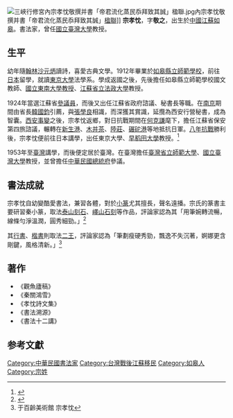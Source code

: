[[File:三峽行修宮內宗孝忱敬撰并書「帝君流化蒸民忝拜致其誠」楹聯.jpg|thumb]]內宗孝忱敬撰并書「帝君流化蒸民忝拜致其誠」[[楹聯|楹聯]]]]
'''宗孝忱'''{{BD|1891年||1979年||}}，字'''敬之'''，出生於[[中國|中國]][[江蘇|江蘇]][[如皋|如皋]]。書法家，曾任[[國立臺灣大學|國立臺灣大學]]教授。

==生平==
幼年隨[[翰林|翰林]][[沙元炳|沙元炳]]讀詩，喜愛古典文學。1912年畢業於[[江蘇省如皋中學|如皋縣立師範學校]]，前往[[日本|日本]]留學，就讀[[東京大學|東京大學]]法學系。學成返國之後，先後擔任如皋縣立師範學校國文教師、[[國立東南大學|國立東南大學]][[教授|教授]]、[[江蘇省立法政大學|江蘇省立法政大學]]教授。

1924年當選江蘇省[[參議員|參議員]]，而後又出任江蘇省政府諮議、秘書長等職。在[[南京|南京]]期間由省長[[韓國鈞|韓國鈞]]引薦，與[[張學良|張學良]]相識，而深獲其賞識，延攬為西安行營秘書，成為智囊。[[西安事變|西安事變]]之後，宗孝忱返鄉，對日抗戰期間在[[何克謙|何克謙]]麾下，擔任江蘇省保安第四旅諮議，輾轉在[[新生港|新生港]]、[[木并茶|木并茶]]、[[陸莊|陸莊]]、[[碾砣港|碾砣港]]等地抵抗日軍。[[八年抗戰|八年抗戰]]勝利後，宗孝忱便前往日本講學，出任東京大學、[[早稻田大學|早稻田大學]]教授。<ref>{{Cite web |url=http://www.ntsfw.org/article-12-2397.aspx |title=顧玲 宗孝忱先生的墨宝 |accessdate=2016-09-17 |archive-date=2016-09-18 |archive-url=https://web.archive.org/web/20160918005834/http://www.ntsfw.org/article-12-2397.aspx |dead-url=yes }}</ref>

1953年至[[臺灣|臺灣]]講學，而後便定居於臺灣。在臺灣擔任[[國立臺灣師範大學|臺灣省立師範大學]]、[[國立臺灣大學|國立臺灣大學]]教授，並曾擔任[[中華民國總統府|中華民國總統府]]參議。

==書法成就==
宗孝忱自幼變酷愛書法，兼習各體，對於[[小篆|小篆]]尤其擅長，聲名遠播。宗氏的篆書主要研習秦小篆，取法[[泰山刻石|泰山刻石]]、[[嶧山石刻|嶧山石刻]]等作品，評論家認為其「用筆婉轉流暢，線條勻淨溫潤，圓秀細勁。」<ref>{{Cite web |url=http://www.bailing.org.tw/front/bin/ptlist.phtml?Category=102504 |title=于百齡美術館 宗孝忱 |accessdate=2016-09-17 |archive-date=2016-09-18 |archive-url=https://web.archive.org/web/20160918004532/http://www.bailing.org.tw/front/bin/ptlist.phtml?Category=102504 |dead-url=no }}</ref>

其[[行書|行書]]、[[楷書|楷書]]則取法[[二王|二王]]，評論家認為「筆劃瘦硬秀勁，飄逸不失沉著，婀娜更含剛鍵，風格清新。」<ref>于百齡美術館 宗孝忱</ref>

==著作==
*《觀魚廬稿》
*《秦關鴻雪》
*《孝忱詩文集》
*《書法溯源》
*《書法十二講》

==参考文獻==
{{reflist}}

[[Category:中華民國書法家|Category:中華民國書法家]]
[[Category:台灣戰後江蘇移民|Category:台灣戰後江蘇移民]]
[[Category:如皋人|Category:如皋人]]
[[Category:宗姓|Category:宗姓]]